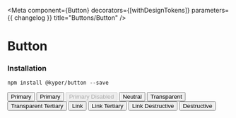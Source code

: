 
<Meta
  component={Button}
  decorators={[withDesignTokens]}
  parameters={{ changelog }}
  title="Buttons/Button"
/>

# Button
### Installation

`npm install @kyper/button --save`

<PeerDependencies json={packageJson} />

<Preview>
  <Story name="Button">
    <FlexContainer>
      <Button variant="primary">
        Primary
      </Button>
    </FlexContainer>
  </Story>
</Preview>

<Props of={Button} />

<Preview>
  <Story name="Primary">
    <FlexContainer padding={16}>
      <Button variant="primary">
        Primary
      </Button>
      <Button disabled variant="primary">
        Primary Disabled
      </Button>
    </FlexContainer>
  </Story>
</Preview>

<Preview>
  <Story name="Neutral">
    <FlexContainer padding={16}>
      <Button variant="neutral">
        Neutral
      </Button>
    </FlexContainer>
  </Story>
</Preview>

<Preview>
  <Story name="Transparent">
    <FlexContainer padding={16}>
      <Button variant="transparent">
        Transparent
      </Button>
    </FlexContainer>
  </Story>
</Preview>

<Preview>
  <Story name="Transparent Tertiary">
    <FlexContainer padding={16}>
      <Button variant="transparent-tertiary">
        Transparent Tertiary
      </Button>
    </FlexContainer>
  </Story>
</Preview>

<Preview>
  <Story name="Link">
    <FlexContainer padding={16}>
      <Button variant="link">
        Link
      </Button>
    </FlexContainer>
  </Story>
</Preview>

<Preview>
  <Story name="Link Tertiary">
    <FlexContainer padding={16}>
      <Button variant="link-tertiary">
        Link Tertiary
      </Button>
    </FlexContainer>
  </Story>
</Preview>

<Preview>
  <Story name="Link Destructive">
    <FlexContainer padding={16}>
      <Button variant="link-destructive">
        Link Destructive
      </Button>
    </FlexContainer>
  </Story>
</Preview>

<Preview>
  <Story name="Destructive">
    <FlexContainer padding={16}>
      <Button variant="destructive">
        Destructive
      </Button>
    </FlexContainer>
  </Story>
</Preview>

